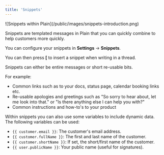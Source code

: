 ```yaml
---
title: 'Snippets'
---
```


<Frame>![Snippets within Plain](/public/images/snippets-introduction.png)</Frame>

Snippets are templated messages in Plain that you can quickly combine to help customers more quickly.

You can configure your snippets in **Settings** → **Snippets**.

You can then press **[** to insert a snippet when writing in a thread.

Snippets can either be entire messages or short re-usable bits.

For example:

- Common links such as to your docs, status page, calendar booking links etc.
- Re-usable apologies and greetings such as "So sorry to hear about, let me look into that." or "Is there anything else I can help you with?"
- Common instructions and how-to's to your product

Within snippets you can also use some variables to include dynamic data. The following variables can be used:

- `{{ customer.email }}`: The customer's email address.
- `{{ customer.fullName }}`: The first and last name of the customer.
- `{{ customer.shortName }}`: If set, the short/first name of the customer.
- `{{ user.publicName }}`: Your public name (useful for signatures).
